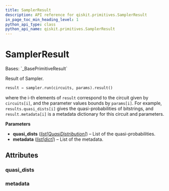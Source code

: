 ```yaml
---
title: SamplerResult
description: API reference for qiskit.primitives.SamplerResult
in_page_toc_min_heading_level: 1
python_api_type: class
python_api_name: qiskit.primitives.SamplerResult
---
```


# SamplerResult

<Class id="qiskit.primitives.SamplerResult" isDedicatedPage={true} github="https://github.com/Qiskit/qiskit/tree/main/qiskit/primitives/base/sampler_result.py#L26-L45" signature="qiskit.primitives.SamplerResult(quasi_dists, metadata)">
  Bases: `_BasePrimitiveResult`

  Result of Sampler.

  ```python
  result = sampler.run(circuits, params).result()
  ```

  where the i-th elements of `result` correspond to the circuit given by `circuits[i]`, and the parameter values bounds by `params[i]`. For example, `results.quasi_dists[i]` gives the quasi-probabilities of bitstrings, and `result.metadata[i]` is a metadata dictionary for this circuit and parameters.

  **Parameters**

  *   **quasi\_dists** ([*list*](https://docs.python.org/3/library/stdtypes.html#list "(in Python v3.12)")*\[*[*QuasiDistribution*](qiskit.result.QuasiDistribution "qiskit.result.QuasiDistribution")*]*) – List of the quasi-probabilities.
  *   **metadata** ([*list*](https://docs.python.org/3/library/stdtypes.html#list "(in Python v3.12)")*\[*[*dict*](https://docs.python.org/3/library/stdtypes.html#dict "(in Python v3.12)")*]*) – List of the metadata.

  ## Attributes

  ### quasi\_dists

  <Attribute id="qiskit.primitives.SamplerResult.quasi_dists" attributeTypeHint="list[qiskit.result.distributions.quasi.QuasiDistribution]" />

  ### metadata

  <Attribute id="qiskit.primitives.SamplerResult.metadata" attributeTypeHint="list[dict[str, Any]]" />
</Class>

